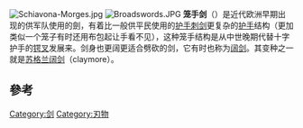 {{expand|time=2014-04-02T14:20:00+00:00}}
{{unreferenced|time=2014-04-02T14:20:00+00:00}}
[[File:Schiavona-Morges.jpg|thumb]]
[[File:Broadswords.JPG|thumb]]
'''笼手剑'''（{{lang-en|'''Basket-hilted sword'''}}）是近代欧洲早期出现的供军队使用的劍，有着比一般供平民使用的[[护手刺剑|护手刺剑]]更复杂的[[护手|护手]]结构（更加类似一个笼子有时还用布包起让手看不见），这种笼手结构是从中世晚期代替十字护手的[[锷叉|锷叉]]发展来。剑身也更阔更适合劈砍的剑，它有时也称为[[阔剑|阔剑]]。其变种之一就是[[蘇格蘭闊刃大劍|苏格兰阔剑]]（claymore）。

==參考==
{{Commons category|Basket-hilted swords}}

{{Reflist}}

[[Category:剑|Category:剑]]
[[Category:刃物|Category:刃物]]